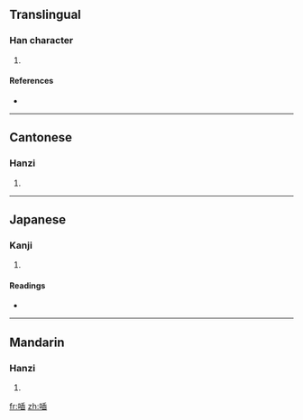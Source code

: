 ==Translingual==

===Han character===
{{Han char|rn=30|rad=口|as=09|sn=12|four=6107<sub>7</sub>|canj=口竹十X (RHJX)}}

# {{defn|Han}}

====References====
* {{Han ref|kx=0199.200|dkj=03968|dj=0421.100|hdz=10656.080|uh=55A2|ud=21922|bh=D86C|bd=55404}}

----

==Cantonese==

===Hanzi===
{{yue-hanzi|jyut=|y=saap3}}

# {{defn|Cantonese}}

----

==Japanese==

===Kanji===
{{ja-kanji|grade=|rs=口09}}

# {{defn|Japanese}}

====Readings====
* {{ja-readings|on=[[てふ]] (tefu), [[せふ]] (sefu), [[さふ]] (safu)|kun=[[おしやべり]] (oshiyaberi)}}

----

==Mandarin==

===Hanzi===
{{cmn-hanzi|pin=[[shà]] ([[sha4]])|wg=sha<sup>4</sup>}}

# {{defn|Mandarin}}

[[fr:喢]]
[[zh:喢]]